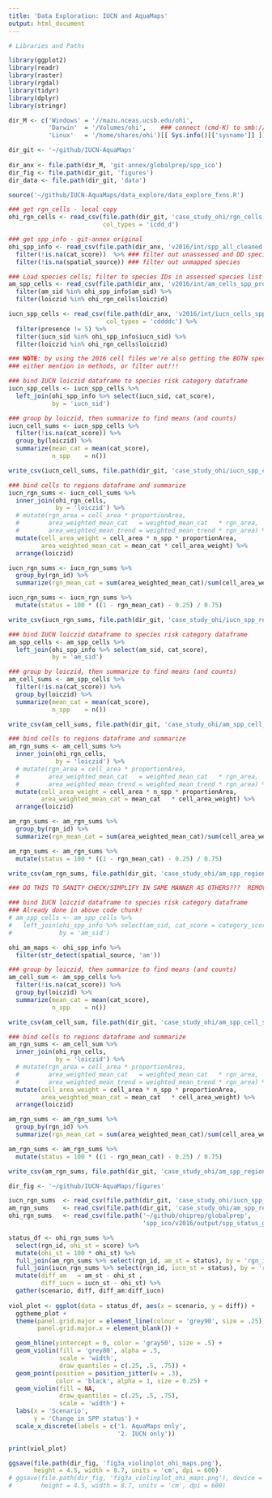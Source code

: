 ```yaml
---
title: 'Data Exploration: IUCN and AquaMaps'
output: html_document
---
```


```r

# Libraries and Paths

library(ggplot2)
library(readr)
library(raster)
library(rgdal)
library(tidyr)
library(dplyr)
library(stringr)

dir_M <- c('Windows' = '//mazu.nceas.ucsb.edu/ohi',
           'Darwin'  = '/Volumes/ohi',    ### connect (cmd-K) to smb://mazu/ohi
           'Linux'   = '/home/shares/ohi')[[ Sys.info()[['sysname']] ]]

dir_git <- '~/github/IUCN-AquaMaps'
  
dir_anx <- file.path(dir_M, 'git-annex/globalprep/spp_ico')
dir_fig <- file.path(dir_git, 'figures')
dir_data <- file.path(dir_git, 'data')

source('~/github/IUCN-AquaMaps/data_explore/data_explore_fxns.R')

```


```r

### get rgn_cells - local copy
ohi_rgn_cells <- read_csv(file.path(dir_git, 'case_study_ohi/rgn_cells.csv'), 
                          col_types = 'icdd_d')

### get spp_info - git-annex original
ohi_spp_info <- read_csv(file.path(dir_anx, 'v2016/int/spp_all_cleaned.csv')) %>%
  filter(!is.na(cat_score))  %>% ### filter out unassessed and DD species
  filter(!is.na(spatial_source)) ### filter out unmapped species

### Load species cells; filter to species IDs in assessed species list and cell IDs in OHI regions
am_spp_cells <- read_csv(file.path(dir_anx, 'v2016/int/am_cells_spp_prob0.csv')) %>%
  filter(am_sid %in% ohi_spp_info$am_sid) %>%
  filter(loiczid %in% ohi_rgn_cells$loiczid)

iucn_spp_cells <- read_csv(file.path(dir_anx, 'v2016/int/iucn_cells_spp.csv'),
                           col_types = 'cddddc') %>%
  filter(presence != 5) %>%
  filter(iucn_sid %in% ohi_spp_info$iucn_sid) %>%
  filter(loiczid %in% ohi_rgn_cells$loiczid)

### NOTE: by using the 2016 cell files we're also getting the BOTW species...
### either mention in methods, or filter out!!!

```

``` r

### bind IUCN loiczid dataframe to species risk category dataframe
iucn_spp_cells <- iucn_spp_cells %>%
  left_join(ohi_spp_info %>% select(iucn_sid, cat_score),
            by = 'iucn_sid')

### group by loiczid, then summarize to find means (and counts)
iucn_cell_sums <- iucn_spp_cells %>%
  filter(!is.na(cat_score)) %>%
  group_by(loiczid) %>%
  summarize(mean_cat = mean(cat_score),
            n_spp    = n())

write_csv(iucn_cell_sums, file.path(dir_git, 'case_study_ohi/iucn_spp_cell_sums.csv'))

### bind cells to regions dataframe and summarize
iucn_rgn_sums <- iucn_cell_sums %>%
  inner_join(ohi_rgn_cells,
             by = 'loiczid') %>%
  # mutate(rgn_area = cell_area * proportionArea,
  #        area_weighted_mean_cat   = weighted_mean_cat   * rgn_area,
  #        area_weighted_mean_trend = weighted_mean_trend * rgn_area) %>%
  mutate(cell_area_weight = cell_area * n_spp * proportionArea,
         area_weighted_mean_cat = mean_cat * cell_area_weight) %>%
  arrange(loiczid)

iucn_rgn_sums <- iucn_rgn_sums %>%
  group_by(rgn_id) %>%
  summarize(rgn_mean_cat = sum(area_weighted_mean_cat)/sum(cell_area_weight))

iucn_rgn_sums <- iucn_rgn_sums %>%
  mutate(status = 100 * ((1 - rgn_mean_cat) - 0.25) / 0.75)

write_csv(iucn_rgn_sums, file.path(dir_git, 'case_study_ohi/iucn_spp_region_sums.csv'))

```

``` r

### bind IUCN loiczid dataframe to species risk category dataframe
am_spp_cells <- am_spp_cells %>%
  left_join(ohi_spp_info %>% select(am_sid, cat_score),
            by = 'am_sid')

### group by loiczid, then summarize to find means (and counts)
am_cell_sums <- am_spp_cells %>%
  filter(!is.na(cat_score)) %>%
  group_by(loiczid) %>%
  summarize(mean_cat = mean(cat_score),
            n_spp    = n())

write_csv(am_cell_sums, file.path(dir_git, 'case_study_ohi/am_spp_cell_sums.csv'))

### bind cells to regions dataframe and summarize
am_rgn_sums <- am_cell_sums %>%
  inner_join(ohi_rgn_cells,
             by = 'loiczid') %>%
  # mutate(rgn_area = cell_area * proportionArea,
  #        area_weighted_mean_cat   = weighted_mean_cat   * rgn_area,
  #        area_weighted_mean_trend = weighted_mean_trend * rgn_area) %>%
  mutate(cell_area_weight = cell_area * n_spp * proportionArea,
         area_weighted_mean_cat = mean_cat   * cell_area_weight) %>%
  arrange(loiczid)

am_rgn_sums <- am_rgn_sums %>%
  group_by(rgn_id) %>%
  summarize(rgn_mean_cat = sum(area_weighted_mean_cat)/sum(cell_area_weight))

am_rgn_sums <- am_rgn_sums %>%
  mutate(status = 100 * ((1 - rgn_mean_cat) - 0.25) / 0.75)

write_csv(am_rgn_sums, file.path(dir_git, 'case_study_ohi/am_spp_region_sums.csv'))

```

``` r

### DO THIS TO SANITY CHECK/SIMPLIFY IN SAME MANNER AS OTHERS???  REMOVE BOTW SPECIES???

### bind IUCN loiczid dataframe to species risk category dataframe
### Already done in above code chunk!
# am_spp_cells <- am_spp_cells %>%
#   left_join(ohi_spp_info %>% select(am_sid, cat_score = category_score),
#             by = 'am_sid')

ohi_am_maps <- ohi_spp_info %>%
  filter(str_detect(spatial_source, 'am'))

### group by loiczid, then summarize to find means (and counts)
am_cell_sum <- am_spp_cells %>%
  filter(!is.na(cat_score)) %>%
  group_by(loiczid) %>%
  summarize(mean_cat = mean(cat_score),
            n_spp    = n())

write_csv(am_cell_sum, file.path(dir_git, 'case_study_ohi/am_spp_cell_sum.csv'))

### bind cells to regions dataframe and summarize
am_rgn_sums <- am_cell_sum %>%
  inner_join(ohi_rgn_cells,
             by = 'loiczid') %>%
  # mutate(rgn_area = cell_area * proportionArea,
  #        area_weighted_mean_cat   = weighted_mean_cat   * rgn_area,
  #        area_weighted_mean_trend = weighted_mean_trend * rgn_area) %>%
  mutate(cell_area_weight = cell_area * n_spp * proportionArea,
         area_weighted_mean_cat = mean_cat   * cell_area_weight) %>%
  arrange(loiczid)

am_rgn_sums <- am_rgn_sums %>%
  group_by(rgn_id) %>%
  summarize(rgn_mean_cat = sum(area_weighted_mean_cat)/sum(cell_area_weight))

am_rgn_sums <- am_rgn_sums %>%
  mutate(status = 100 * ((1 - rgn_mean_cat) - 0.25) / 0.75)

write_csv(am_rgn_sums, file.path(dir_git, 'case_study_ohi/am_spp_region_sums.csv'))

```

``` r
dir_fig <- '~/github/IUCN-AquaMaps/figures'

iucn_rgn_sums  <- read_csv(file.path(dir_git, 'case_study_ohi/iucn_spp_region_sums.csv'))
am_rgn_sums    <- read_csv(file.path(dir_git, 'case_study_ohi/am_spp_region_sums.csv'))
ohi_rgn_sums   <- read_csv(file.path('~/github/ohiprep/globalprep', 
                                     'spp_ico/v2016/output/spp_status_global.csv'))

status_df <- ohi_rgn_sums %>%
  select(rgn_id, ohi_st = score) %>%
  mutate(ohi_st = 100 * ohi_st) %>%
  full_join(am_rgn_sums %>% select(rgn_id, am_st = status), by = 'rgn_id') %>%
  full_join(iucn_rgn_sums %>% select(rgn_id, iucn_st = status), by = 'rgn_id') %>%
  mutate(diff_am   = am_st - ohi_st ,
         diff_iucn = iucn_st - ohi_st) %>%
  gather(scenario, diff, diff_am:diff_iucn)
  
viol_plot <- ggplot(data = status_df, aes(x = scenario, y = diff)) +
  ggtheme_plot + 
  theme(panel.grid.major = element_line(colour = 'grey90', size = .25),
        panel.grid.major.x = element_blank()) +

  geom_hline(yintercept = 0, color = 'gray50', size = .5) +
  geom_violin(fill = 'grey80', alpha = .5,
              scale = 'width',
              draw_quantiles = c(.25, .5, .75)) +
  geom_point(position = position_jitter(w = .3), 
             color = 'black', alpha = 1, size = 0.25) +
  geom_violin(fill = NA, 
              draw_quantiles = c(.25, .5, .75),
              scale = 'width') +
  labs(x = 'Scenario',
       y = 'Change in SPP status') +
  scale_x_discrete(labels = c('1. AquaMaps only', 
                              '2. IUCN only'))

print(viol_plot)

ggsave(file.path(dir_fig, 'fig3a_violinplot_ohi_maps.png'),
       height = 4.5, width = 8.7, units = 'cm', dpi = 600)
# ggsave(file.path(dir_fig, 'fig3a_violinplot_ohi_maps.png'), device = 'tiff',
#        height = 4.5, width = 8.7, units = 'cm', dpi = 600)

```
